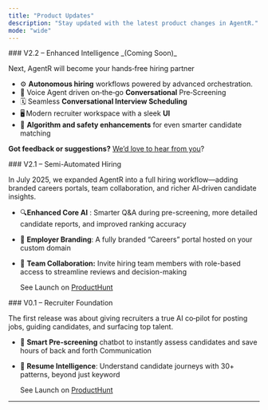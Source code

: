 ```yaml
---
title: "Product Updates"
description: "Stay updated with the latest product changes in AgentR."
mode: "wide"
---
```


<Update label="(Upcoming)">
  ### V2.2 – Enhanced Intelligence _(Coming Soon)_

  Next, AgentR will become your hands‑free hiring partner

  - ⚙️ **Autonomous hiring** workflows powered by advanced orchestration.
  - 📱  Voice Agent driven on‑the‑go **Conversational** Pre‑Screening
  - 🗓️ Seamless **Conversational Interview Scheduling**
  - 🖥️ Modern recruiter workspace with a sleek **UI**
  - 🧠 **Algorithm and safety enhancements** for even smarter candidate matching

  <Note> **Got feedback or suggestions?** [We’d love to hear from you](https://www.linkedin.com/company/agentr)? </Note>
</Update>

<Update label="July 2025">
  ### V2.1 – Semi-Automated Hiring

  In July 2025, we expanded AgentR into a full hiring workflow—adding branded careers portals, team collaboration, and richer AI‑driven candidate insights.

  - 🔍**Enhanced Core AI** : Smarter Q&A during pre-screening, more detailed candidate reports, and improved ranking accuracy
  - 🎨 **Employer Branding**: A fully branded “Careers” portal hosted on your custom domain
  - 🤝 **Team Collaboration:** Invite hiring team members with role-based access to streamline reviews and decision-making

    <Check>See Launch on  [ProductHunt](https://www.producthunt.com/products/agentr)</Check>
</Update>

<Update label="April 2025">
  ### V0.1 – Recruiter Foundation

  The first release was about giving recruiters a true AI co‑pilot for posting jobs, guiding candidates, and surfacing top talent.

  - 💬 **Smart Pre-screening** chatbot to instantly assess candidates and save hours of back and forth Communication
  - 🧾 **Resume Intelligence**: Understand candidate journeys with 30\+ patterns, beyond just keyword

    <Check>See Launch on  [ProductHunt](https://www.producthunt.com/products/agentr)</Check>
</Update>

---